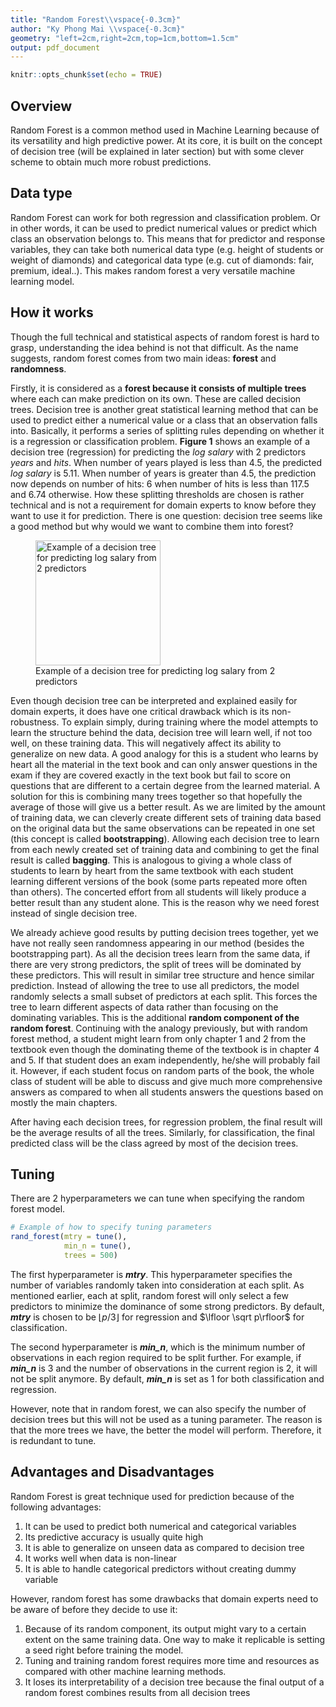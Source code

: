 ```yaml
---
title: "Random Forest\\vspace{-0.3cm}"
author: "Ky Phong Mai \\vspace{-0.3cm}"
geometry: "left=2cm,right=2cm,top=1cm,bottom=1.5cm"
output: pdf_document
---
```


```r
knitr::opts_chunk$set(echo = TRUE)
```

## Overview

\vspace{-0.2cm}

Random Forest is a common method used in Machine Learning because of its versatility and high predictive power. At its core, it is built on the concept of decision tree (will be explained in later section) but with some clever scheme to obtain much more robust predictions. \vspace{-0.1cm}

## Data type

\vspace{-0.2cm}

Random Forest can work for both regression and classification problem. Or in other words, it can be used to predict numerical values or predict which class an observation belongs to. This means that for predictor and response variables, they can take both numerical data type (e.g. height of students or weight of diamonds) and categorical data type (e.g. cut of diamonds: fair, premium, ideal..). This makes random forest a very versatile machine learning model. \vspace{-0.1cm}

## How it works

\vspace{-0.2cm}

Though the full technical and statistical aspects of random forest is hard to grasp, understanding the idea behind is not that difficult. As the name suggests, random forest comes from two main ideas: **forest** and **randomness**.

Firstly, it is considered as a **forest because it consists of multiple trees** where each can make prediction on its own. These are called decision trees. Decision tree is another great statistical learning method that can be used to predict either a numerical value or a class that an observation falls into. Basically, it performs a series of splitting rules depending on whether it is a regression or classification problem. **Figure 1** shows an example of a decision tree (regression) for predicting the *log salary* with 2 predictors *years* and *hits*. When number of years played is less than 4.5, the predicted *log salary* is 5.11. When number of years is greater than 4.5, the prediction now depends on number of hits: 6 when number of hits is less than 117.5 and 6.74 otherwise. How these splitting thresholds are chosen is rather technical and is not a requirement for domain experts to know before they want to use it for prediction. There is one question: decision tree seems like a good method but why would we want to combine them into forest?

![Example of a decision tree for predicting log salary from 2 predictors](../images/Screenshot%202023-08-09%20at%2012.27.48%20PM.png){width="200"}

Even though decision tree can be interpreted and explained easily for domain experts, it does have one critical drawback which is its non-robustness. To explain simply, during training where the model attempts to learn the structure behind the data, decision tree will learn well, if not too well, on these training data. This will negatively affect its ability to generalize on new data. A good analogy for this is a student who learns by heart all the material in the text book and can only answer questions in the exam if they are covered exactly in the text book but fail to score on questions that are different to a certain degree from the learned material. A solution for this is combining many trees together so that hopefully the average of those will give us a better result. As we are limited by the amount of training data, we can cleverly create different sets of training data based on the original data but the same observations can be repeated in one set (this concept is called **bootstrapping**). Allowing each decision tree to learn from each newly created set of training data and combining to get the final result is called **bagging**. This is analogous to giving a whole class of students to learn by heart from the same textbook with each student learning different versions of the book (some parts repeated more often than others). The concerted effort from all students will likely produce a better result than any student alone. This is the reason why we need forest instead of single decision tree.

We already achieve good results by putting decision trees together, yet we have not really seen randomness appearing in our method (besides the bootstrapping part). As all the decision trees learn from the same data, if there are very strong predictors, the split of trees will be dominated by these predictors. This will result in similar tree structure and hence similar prediction. Instead of allowing the tree to use all predictors, the model randomly selects a small subset of predictors at each split. This forces the tree to learn different aspects of data rather than focusing on the dominating variables. This is the additional **random component of the random forest**. Continuing with the analogy previously, but with random forest method, a student might learn from only chapter 1 and 2 from the textbook even though the dominating theme of the textbook is in chapter 4 and 5. If that student does an exam independently, he/she will probably fail it. However, if each student focus on random parts of the book, the whole class of student will be able to discuss and give much more comprehensive answers as compared to when all students answers the questions based on mostly the main chapters.

After having each decision trees, for regression problem, the final result will be the average results of all the trees. Similarly, for classification, the final predicted class will be the class agreed by most of the decision trees. \vspace{-0.1cm}

## Tuning

\vspace{-0.2cm}

There are 2 hyperparameters we can tune when specifying the random forest model.

```r
# Example of how to specify tuning parameters
rand_forest(mtry = tune(),
            min_n = tune(),
            trees = 500)
```

The first hyperparameter is ***mtry***. This hyperparameter specifies the number of variables randomly taken into consideration at each split. As mentioned earlier, each at split, random forest will only select a few predictors to minimize the dominance of some strong predictors. By default, ***mtry*** is chosen to be $\lfloor p/3 \rfloor$ for regression and $\lfloor \sqrt p\rfloor$ for classification.

The second hyperparameter is ***min_n***, which is the minimum number of observations in each region required to be split further. For example, if ***min_n*** is 3 and the number of observations in the current region is 2, it will not be split anymore. By default, ***min_n*** is set as 1 for both classification and regression.

However, note that in random forest, we can also specify the number of decision trees but this will not be used as a tuning parameter. The reason is that the more trees we have, the better the model will perform. Therefore, it is redundant to tune. \vspace{-0.1cm}

## Advantages and Disadvantages

\vspace{-0.2cm}

Random Forest is great technique used for prediction because of the following advantages:

1.  It can be used to predict both numerical and categorical variables
2.  Its predictive accuracy is usually quite high
3.  It is able to generalize on unseen data as compared to decision tree
4.  It works well when data is non-linear
5.  It is able to handle categorical predictors without creating dummy variable

However, random forest has some drawbacks that domain experts need to be aware of before they decide to use it:

1.  Because of its random component, its output might vary to a certain extent on the same training data. One way to make it replicable is setting a seed right before training the model.
2.  Tuning and training random forest requires more time and resources as compared with other machine learning methods.
3.  It loses its interpretability of a decision tree because the final output of a random forest combines results from all decision trees \vspace{-0.1cm}
